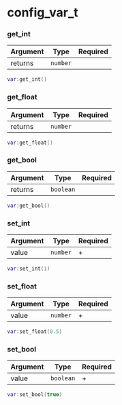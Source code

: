 # config_var_t

### get_int

| Argument | Type     | Required |
| -------- | -------- | -------- |
| returns  | `number` |          |

```lua
var:get_int()
```

### get_float

| Argument | Type     | Required |
| -------- | -------- | -------- |
| returns  | `number` |          |

```lua
var:get_float()
```

### get_bool

| Argument | Type      | Required |
| -------- | --------- | -------- |
| returns  | `boolean` |          |

```lua
var:get_bool()
```

### set_int

| Argument | Type     | Required |
| -------- | -------- | -------- |
| value    | `number` | +        |

```lua
var:set_int(1)
```

### set_float

| Argument | Type     | Required |
| -------- | -------- | -------- |
| value    | `number` | +        |

```lua
var:set_float(0.5)
```

### set_bool

| Argument | Type      | Required |
| -------- | --------- | -------- |
| value    | `boolean` | +        |

```lua
var:set_bool(true)
```
